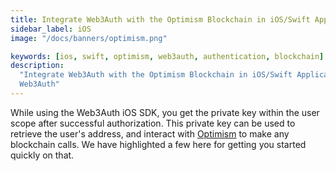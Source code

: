 ```yaml
---
title: Integrate Web3Auth with the Optimism Blockchain in iOS/Swift Applications
sidebar_label: iOS
image: "/docs/banners/optimism.png"

keywords: [ios, swift, optimism, web3auth, authentication, blockchain]
description:
  "Integrate Web3Auth with the Optimism Blockchain in iOS/Swift Applications | Documentation -
  Web3Auth"
---
```



<SEO
  title="Integrate Web3Auth with the Optimism Blockchain in iOS/Swift Applications"
  description="Integrate Web3Auth with the Optimism Blockchain in iOS/Swift Applications | Documentation - Web3Auth"
  image="https://web3auth.io/docs/banners/optimism.png"
  slug="/connect-blockchain/evm/optimism/ios"
/>

While using the Web3Auth iOS SDK, you get the private key within the user scope after successful
authorization. This private key can be used to retrieve the user's address, and interact with
[Optimism](https://optimism.io/) to make any blockchain calls. We have highlighted a few here for
getting you started quickly on that.

<EVMInteraction />
